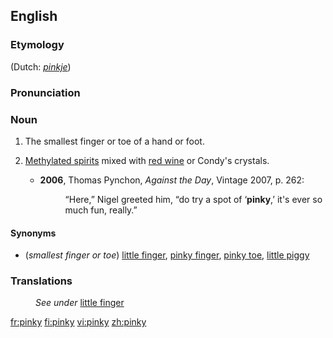 ==English==
{{wikipedia}}
===Etymology===
{{suffix|pink|y}} (Dutch: ''[[pinkje]]'')

===Pronunciation===
{{IPA|/ˈpɪŋki/}}

===Noun===
{{en-noun|pinkies}}

# The smallest finger or toe of a hand or foot.
# {{context|historical|slang|Australia|uncountable}} [[methylated spirits|Methylated spirits]] mixed with [[red wine]] or Condy's crystals.
#*'''2006''', Thomas Pynchon, ''Against the Day'', Vintage 2007, p. 262:
#*:“Here,” Nigel greeted him, “do try a spot of ‘'''pinky''',’ it's ever so much fun, really.”

====Synonyms====
*(''smallest finger or toe'') [[little finger]], [[pinky finger]], [[pinky toe]], [[little piggy]]

===Translations===
:''See under'' [[little finger]]

[[fr:pinky]]
[[fi:pinky]]
[[vi:pinky]]
[[zh:pinky]]